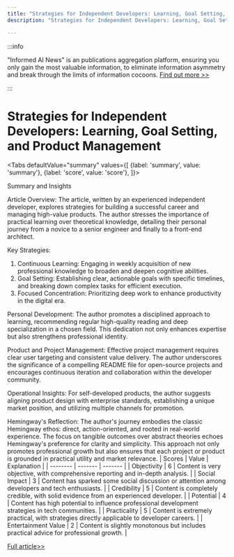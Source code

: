 ```yaml
---
title: "Strategies for Independent Developers: Learning, Goal Setting, and Product Management"
description: "Strategies for Independent Developers: Learning, Goal Setting, and Product Management"

---
```



:::info

"Informed AI News" is an publications aggregation platform, ensuring you only gain the most valuable information, to eliminate information asymmetry and break through the limits of information cocoons.  [Find out more >>](/)

:::

# Strategies for Independent Developers: Learning, Goal Setting, and Product Management


<Tabs
	defaultValue="summary"
	values={[
	{label: 'summary', value: 'summary'},
	{label: 'score', value: 'score'},
]}>
<TabItem value="summary">


Summary and Insights

Article Overview:
The article, written by an experienced independent developer, explores strategies for building a successful career and managing high-value products. The author stresses the importance of practical learning over theoretical knowledge, detailing their personal journey from a novice to a senior engineer and finally to a front-end architect.

Key Strategies:
1. Continuous Learning: Engaging in weekly acquisition of new professional knowledge to broaden and deepen cognitive abilities.
2. Goal Setting: Establishing clear, actionable goals with specific timelines, and breaking down complex tasks for efficient execution.
3. Focused Concentration: Prioritizing deep work to enhance productivity in the digital era.

Personal Development:
The author promotes a disciplined approach to learning, recommending regular high-quality reading and deep specialization in a chosen field. This dedication not only enhances expertise but also strengthens professional identity.

Product and Project Management:
Effective project management requires clear user targeting and consistent value delivery. The author underscores the significance of a compelling README file for open-source projects and encourages continuous iteration and collaboration within the developer community.

Operational Insights:
For self-developed products, the author suggests aligning product design with enterprise standards, establishing a unique market position, and utilizing multiple channels for promotion.

Hemingway's Reflection:
The author's journey embodies the classic Hemingway ethos: direct, action-oriented, and rooted in real-world experience. The focus on tangible outcomes over abstract theories echoes Hemingway's preference for clarity and simplicity. This approach not only promotes professional growth but also ensures that each project or product is grounded in practical utility and market relevance.
</TabItem>
<TabItem value="score">
	| Scores     | Value   | Explanation |
	| -------- | ------- | ------- |
	| Objectivity  | 6    | Content is very objective, with comprehensive reporting and in-depth analysis.    |
	| Social Impact | 3     | Content has sparked some social discussion or attention among developers and tech enthusiasts.    |
	| Credibility    | 5    | Content is completely credible, with solid evidence from an experienced developer.    |
	| Potential    | 4    | Content has high potential to influence professional development strategies in tech communities.    |
	| Practicality    | 5    | Content is extremely practical, with strategies directly applicable to developer careers.    |
	| Entertainment Value    | 2    | Content is slightly monotonous but includes practical advice for professional growth.    |
</TabItem>
</Tabs>

[Full article>>](https://sspai.com/post/89633)
